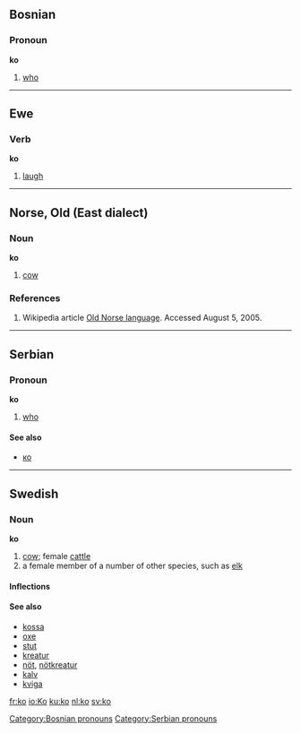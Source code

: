 ==Bosnian==
===Pronoun===
'''ko'''
#[[who]]
[[Category:Bosnian pronouns]]

----

==Ewe==
===Verb===
'''ko'''
# [[laugh]]

----

==Norse, Old (East dialect)==
===Noun===
'''ko'''
# [[cow]]
===References===
# Wikipedia article [[w:Old Norse language|Old Norse language]].  Accessed August 5, 2005.

----

==Serbian==
===Pronoun===
'''ko'''
#[[who]]
====See also====
*[[ко]]
[[Category:Serbian pronouns]]

----

==Swedish==
===Noun===
'''ko'''

#[[cow]]; female [[cattle]]
#a female member of a number of other species, such as [[elk]]

====Inflections====
{{sv-noun|gender=Common|ko|kon|kor|korna|kos|kons|kors|kornas}}

====See also====
*[[kossa]]
*[[oxe]]
*[[stut]]
*[[kreatur]] 
*[[nöt]], [[nötkreatur]]
*[[kalv]]
*[[kviga]]



[[fr:ko]]
[[io:Ko]]
[[ku:ko]]
[[nl:ko]]
[[sv:ko]]